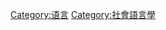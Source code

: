 {{noteTA
|T=zh-hant:儀式語言; zh-hans:仪式语言
|G1=Ritual languages
}}

[[Category:语言|Category:语言]]
[[Category:社會語言學|Category:社會語言學]]